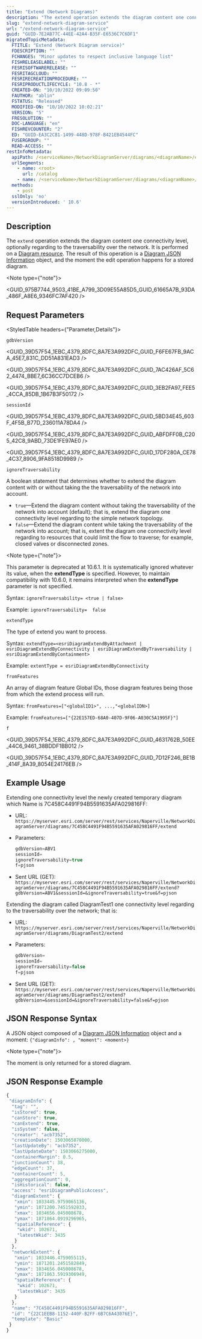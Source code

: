```yaml
---
title: "Extend (Network Diagrams)"
description: "The extend operation extends the diagram content one connectivity level, optionally regarding to the traversability over the network."
slug: "extend-network-diagram-service"
url: "/extend-network-diagram-service"
guid: "GUID-7E2AB77C-44EE-42A4-B35F-E6536C7C6DF1"
migratedTopicMetadata:
  FTITLE: "Extend (Network Diagram service)"
  FDESCRIPTION: ""
  FCHANGES: "Minor updates to respect inclusive language list"
  FISHRELEASELABEL: ""
  FESRISOFTWARERELEASE: ""
  FESRITAGCLOUD: ""
  FESRIRECREATIONPROCEDURE: ""
  FESRIPRODUCTLIFECYCLE: "10.8 - *"
  CREATED-ON: "10/10/2022 09:09:50"
  FAUTHOR: "ablin"
  FSTATUS: "Released"
  MODIFIED-ON: "10/10/2022 10:02:21"
  VERSION: "5"
  FRESOLUTION: ""
  DOC-LANGUAGE: "en"
  FISHREVCOUNTER: "2"
  ED: "GUID-EA3C2C81-1499-448D-978F-B421EB4544FC"
  FUSERGROUP: ""
  READ-ACCESS: ""
restInfoMetadata:
  apiPath: /<serviceName>/NetworkDiagramServer/diagrams/<diagramName>/extend
  urlSegments:
    - name: <root>
      url: /catalog
    - name: /<serviceName>/NetworkDiagramServer/diagrams/<diagramName>/extend
  methods: 
    - post
  sslOnly: 'no'
  versionIntroduced: ' 10.6'
---
```



## Description

The `extend` operation extends the diagram content one connectivity level, optionally regarding to the traversability over the network. It is performed on a [Diagram resource](/diagram-network-diagram-service). The result of this operation is a [Diagram JSON Information](/appendix-diagram-information-object-network-diagram-service) object, and the moment the edit operation happens for a stored diagram.

<Note type={"note"}>

<GUID_975B7744_9503_41BE_A799_3D09E55A85D5_GUID_61665A7B_93DA_486F_A8E6_9346FC7AF420 />

</Note>

##  Request Parameters 

<StyledTable headers={"Parameter,Details"}>

<StyledTableRow>

<StyledTableCell cellStyle="markdown">

`gdbVersion` 

</StyledTableCell>

<StyledTableCell cellStyle="markdown">

<GUID_39D57F54_1EBC_4379_8DFC_8A7E3A992DFC_GUID_F6FE67FB_9ACA_45E7_831C_DD51A831EAD3 />

<GUID_39D57F54_1EBC_4379_8DFC_8A7E3A992DFC_GUID_7AC426AF_5C62_4474_BBE7_6C36CC7DCEB6 />

<GUID_39D57F54_1EBC_4379_8DFC_8A7E3A992DFC_GUID_3EB2FA97_FEE5_4CCA_85DB_1B67B3F50172 />

</StyledTableCell>

</StyledTableRow>

<StyledTableRow>

<StyledTableCell cellStyle="markdown">

`sessionId` 

</StyledTableCell>

<StyledTableCell cellStyle="markdown">

<GUID_39D57F54_1EBC_4379_8DFC_8A7E3A992DFC_GUID_5BD34E45_603F_4F5B_B77D_236011A78DA4 />

<GUID_39D57F54_1EBC_4379_8DFC_8A7E3A992DFC_GUID_ABFDFF0B_C205_42C8_9ABD_73DE1FE97AE0 />

<GUID_39D57F54_1EBC_4379_8DFC_8A7E3A992DFC_GUID_17DF280A_CE78_4C37_8906_9FA8518D9989 />

</StyledTableCell>

</StyledTableRow>

<StyledTableRow>

<StyledTableCell cellStyle="markdown">

`ignoreTraversability` 

</StyledTableCell>

<StyledTableCell cellStyle="markdown">

A boolean statement that determines whether to extend the diagram content with or without taking the the traversability of the network into account.

-   `true`—Extend the diagram content without taking the traversability of the network into account (default); that is, extend the diagram one connectivity level regarding to the simple network topology.
-   `false`—Extend the diagram content while taking the traversability of the network into account; that is, extent the diagram one connectivity level regarding to resources that could limit the flow to traverse; for example, closed valves or disconnected zones.

<Note type={"note"}>

This parameter is deprecated at 10.6.1. It is systematically ignored whatever its value, when the **extendType** is specified. However, to maintain compatibility with 10.6.0, it remains interpreted when the **extendType** parameter is not specified.

</Note>

Syntax: `ignoreTraversability= <true | false>` 

Example: `ignoreTraversability=  false` 

</StyledTableCell>

</StyledTableRow>

<StyledTableRow>

<StyledTableCell cellStyle="markdown">

`extendType` 

</StyledTableCell>

<StyledTableCell cellStyle="markdown">

The type of extend you want to process.

Syntax: `extendType=<esriDiagramExtendByAttachment | esriDiagramExtendByConnectivity | esriDiagramExtendByTraversability | esriDiagramExtendByContainment>` 

Example: `extentType = esriDiagramExtendByConnectivity` 

</StyledTableCell>

</StyledTableRow>

<StyledTableRow>

<StyledTableCell cellStyle="markdown">

`fromFeatures` 

</StyledTableCell>

<StyledTableCell cellStyle="markdown">

An array of diagram feature Global IDs, those diagram features being those from which the extend process will run.

Syntax: `fromFeatures=["<globalID1>", ...,"<globalIDN>]` 

Example: `fromFeatures=["{22E157ED-68A0-407D-9F06-A030C5A1995F}"]` 

</StyledTableCell>

</StyledTableRow>

<StyledTableRow>

<StyledTableCell cellStyle="markdown">

`f` 

</StyledTableCell>

<StyledTableCell cellStyle="markdown">

<GUID_39D57F54_1EBC_4379_8DFC_8A7E3A992DFC_GUID_4631762B_50EE_44C6_9461_38BDDF1BB012 />

<GUID_39D57F54_1EBC_4379_8DFC_8A7E3A992DFC_GUID_7D12F246_BE1B_414F_8A39_8054E24176EB />

</StyledTableCell>

</StyledTableRow>

</StyledTable>

## Example Usage

Extending one connectivity level the newly created temporary diagram which Name is 7C458C4491F94B5591635AFA029816FF: 

-   URL: `https://myserver.esri.com/server/rest/services/Naperville/NetworkDiagramServer/diagrams/7C458C4491F94B5591635AFA029816FF/extend` 
-   Parameters: 

    ```javascript
    gdbVersion=ABV1
    sessionId=
    ignoreTraversability=true
    f=pjson
    ```

     
-   Sent URL (GET): `https://myserver.esri.com/server/rest/services/Naperville/NetworkDiagramServer/diagrams/7C458C4491F94B5591635AFA029816FF/extend?gdbVersion=ABV1&sessionId=&ignoreTraversability=true&f=pjson` 

Extending the diagram called DiagramTest1 one connectivity level regarding to the traversability over the network; that is:

-   URL: `https://myserver.esri.com/server/rest/services/Naperville/NetworkDiagramServer/diagrams/DiagramTest2/extend` 
-   Parameters: 

    ```javascript
    gdbVersion=
    sessionId=
    ignoreTraversability=false
    f=pjson
    ```

     
-   Sent URL (GET): `https://myserver.esri.com/server/rest/services/Naperville/NetworkDiagramServer/diagrams/DiagramTest2/extend?gdbVersion=&sessionId=&ignoreTraversability=false&f=pjson` 

## JSON Response Syntax

A JSON object composed of a [Diagram JSON Information](/appendix-diagram-information-object-network-diagram-service) object and a moment: `{"diagramInfo": , "moment": <moment>}` 

<Note type={"note"}>

The moment is only returned for a stored diagram.

</Note>

## JSON Response Example

```javascript
{
 "diagramInfo": {
  "tag": "",
  "isStored": true,
  "canStore": true,
  "canExtend": true,
  "isSystem": false,
  "creator": "acb7352",
  "creationDate": 1503065870000,
  "lastUpdateBy": "acb7352",
  "lastUpdateDate": 1503066275000,
  "containerMargin": 0.5,
  "junctionCount": 38,
  "edgeCount": 37,
  "containerCount": 5,
  "aggregationCount": 0,
  "isHistorical": false,
  "access": "esriDiagramPublicAccess",
  "diagramExtent": {
   "xmin": 1033445.9759065136,
   "ymin": 1871200.7451592833,
   "xmax": 1034656.045008678,
   "ymax": 1871864.0919296965,
   "spatialReference": {
    "wkid": 102671,
    "latestWkid": 3435
   }
  },
  "networkExtent": {
   "xmin": 1033446.4759055115,
   "ymin": 1871201.2451582849,
   "xmax": 1034656.045008678,
   "ymax": 1871863.5919306949,
   "spatialReference": {
    "wkid": 102671,
    "latestWkid": 3435
   }
  },
  "name": "7C458C4491F94B5591635AFA029816FF",
  "id": "{22C1EEB8-1152-440F-B2FF-6B7C6A43076E}",
  "template": "Basic"
 }
}

```

 
